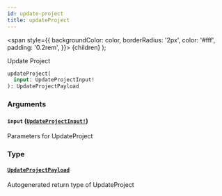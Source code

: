 ```yaml
---
id: update-project
title: updateProject
---
```


<span
style={{
      backgroundColor: color,
      borderRadius: '2px',
      color: '#fff',
      padding: '0.2rem',
    }}>
{children}
</span>
);

Update Project

```graphql
updateProject(
  input: UpdateProjectInput!
): UpdateProjectPayload

```

### Arguments

#### `input` ([`UpdateProjectInput!`](/api/inputs/update-project-input))

Parameters for UpdateProject

### Type

#### [`UpdateProjectPayload`](/api/objects/update-project-payload)

Autogenerated return type of UpdateProject
